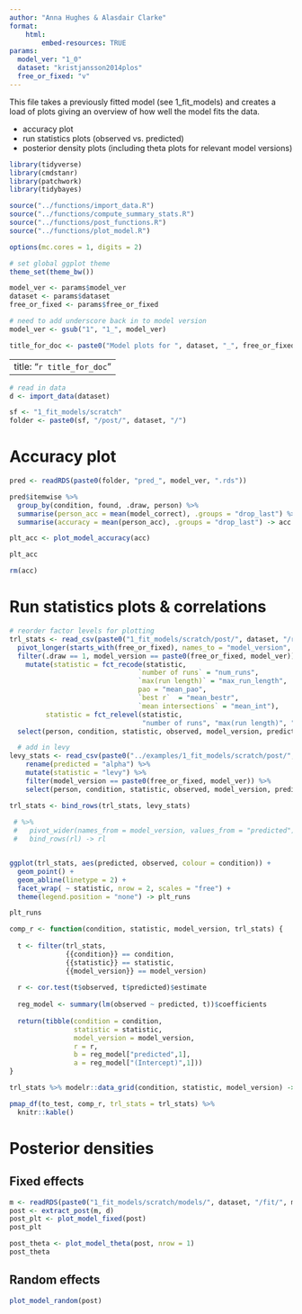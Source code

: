 ```yaml
---
author: "Anna Hughes & Alasdair Clarke"
format:
    html:
        embed-resources: TRUE 
params:
  model_ver: "1_0"
  dataset: "kristjansson2014plos"
  free_or_fixed: "v"
---
```



This file takes a previously fitted model (see 1_fit_models) and creates a load of plots giving an overview of how well the model fits the data.


- accuracy plot
- run statistics plots (observed vs. predicted)
- posterior density plots (including theta plots for relevant model versions)

```r

library(tidyverse)
library(cmdstanr)
library(patchwork)
library(tidybayes)

source("../functions/import_data.R")
source("../functions/compute_summary_stats.R")
source("../functions/post_functions.R")
source("../functions/plot_model.R")

options(mc.cores = 1, digits = 2)

# set global ggplot theme
theme_set(theme_bw())

```


```r

model_ver <- params$model_ver
dataset <- params$dataset
free_or_fixed <- params$free_or_fixed

# need to add underscore back in to model version
model_ver <- gsub("1", "1_", model_ver)

title_for_doc <- paste0("Model plots for ", dataset, "_", free_or_fixed, model_ver)

```

---
title: "`r title_for_doc`"
---

```r

# read in data
d <- import_data(dataset)

sf <- "1_fit_models/scratch"
folder <- paste0(sf, "/post/", dataset, "/")

```

# Accuracy plot

```r

pred <- readRDS(paste0(folder, "pred_", model_ver, ".rds"))

pred$itemwise %>% 
  group_by(condition, found, .draw, person) %>%
  summarise(person_acc = mean(model_correct), .groups = "drop_last") %>%
  summarise(accuracy = mean(person_acc), .groups = "drop_last") -> acc

plt_acc <- plot_model_accuracy(acc)

plt_acc

rm(acc)

```

# Run statistics plots & correlations

```r

# reorder factor levels for plotting
trl_stats <- read_csv(paste0("1_fit_models/scratch/post/", dataset, "/run_statistics.csv")) %>%
  pivot_longer(starts_with(free_or_fixed), names_to = "model_version", values_to = "predicted") %>%
  filter(.draw == 1, model_version == paste0(free_or_fixed, model_ver)) %>%
    mutate(statistic = fct_recode(statistic, 
                                `number of runs` = "num_runs", 
                                `max(run length)` = "max_run_length",
                                pao = "mean_pao",
                                `best r`  = "mean_bestr",
                                `mean intersections` = "mean_int"),
         statistic = fct_relevel(statistic, 
                                 "number of runs", "max(run length)", "pao")) %>%
  select(person, condition, statistic, observed, model_version, predicted) 

  # add in levy
levy_stats <- read_csv(paste0("../examples/1_fit_models/scratch/post/", dataset, "/levy_flight.csv")) %>%
    rename(predicted = "alpha") %>%
    mutate(statistic = "levy") %>%
    filter(model_version == paste0(free_or_fixed, model_ver)) %>%
    select(person, condition, statistic, observed, model_version, predicted) 

trl_stats <- bind_rows(trl_stats, levy_stats)
  
 # %>%
 #   pivot_wider(names_from = model_version, values_from = "predicted") %>%
 #   bind_rows(rl) -> rl


ggplot(trl_stats, aes(predicted, observed, colour = condition)) + 
  geom_point() + 
  geom_abline(linetype = 2) + 
  facet_wrap( ~ statistic, nrow = 2, scales = "free") +
  theme(legend.position = "none") -> plt_runs

plt_runs

comp_r <- function(condition, statistic, model_version, trl_stats) {
  
  t <- filter(trl_stats, 
              {{condition}} == condition,
              {{statistic}} == statistic, 
              {{model_version}} == model_version)
  
  r <- cor.test(t$observed, t$predicted)$estimate
  
  reg_model <- summary(lm(observed ~ predicted, t))$coefficients
  
  return(tibble(condition = condition,
                statistic = statistic,
                model_version = model_version,
                r = r,
                b = reg_model["predicted",1],
                a = reg_model["(Intercept)",1]))
}

trl_stats %>% modelr::data_grid(condition, statistic, model_version) -> to_test

pmap_df(to_test, comp_r, trl_stats = trl_stats) %>%
  knitr::kable()

```

# Posterior densities

## Fixed effects

```r

m <- readRDS(paste0("1_fit_models/scratch/models/", dataset, "/fit/", model_ver, ".model"))
post <- extract_post(m, d)
post_plt <- plot_model_fixed(post)
post_plt

post_theta <- plot_model_theta(post, nrow = 1)
post_theta

```

## Random effects

```r

plot_model_random(post)

```